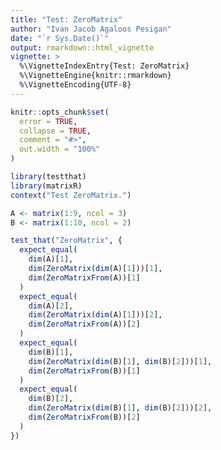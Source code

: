 ```yaml
---
title: "Test: ZeroMatrix"
author: "Ivan Jacob Agaloos Pesigan"
date: "`r Sys.Date()`"
output: rmarkdown::html_vignette
vignette: >
  %\VignetteIndexEntry{Test: ZeroMatrix}
  %\VignetteEngine{knitr::rmarkdown}
  %\VignetteEncoding{UTF-8}
---
```



```r
knitr::opts_chunk$set(
  error = TRUE,
  collapse = TRUE,
  comment = "#>",
  out.width = "100%"
)
```



```r
library(testthat)
library(matrixR)
context("Test ZeroMatrix.")
```



```r
A <- matrix(1:9, ncol = 3)
B <- matrix(1:10, ncol = 2)
```



```r
test_that("ZeroMatrix", {
  expect_equal(
    dim(A)[1],
    dim(ZeroMatrix(dim(A)[1]))[1],
    dim(ZeroMatrixFrom(A))[1]
  )
  expect_equal(
    dim(A)[2],
    dim(ZeroMatrix(dim(A)[1]))[2],
    dim(ZeroMatrixFrom(A))[2]
  )
  expect_equal(
    dim(B)[1],
    dim(ZeroMatrix(dim(B)[1], dim(B)[2]))[1],
    dim(ZeroMatrixFrom(B))[1]
  )
  expect_equal(
    dim(B)[2],
    dim(ZeroMatrix(dim(B)[1], dim(B)[2]))[2],
    dim(ZeroMatrixFrom(B))[2]
  )
})
```

